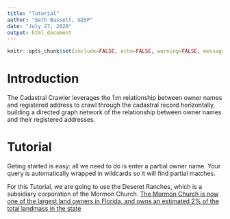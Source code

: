 ```yaml
---
title: "Tutorial"
author: "Seth Bassett, GISP"
date: "July 27, 2020"
output: html_document
---
```


```r
knitr::opts_chunk$set(include=FALSE, echo=FALSE, warning=FALSE, message=FALSE)
```

# Introduction  

The Cadastral Crawler leverages the 1:m relationship between owner names and registered address to crawl through the cadastral record horizontally, building a directed graph network of the relationship between owner names and their registered addresses.

# Tutorial  

Geting started is easy: all we need to do is enter a partial owner name. Your query is automatically wrapped in wildcards so it will find partial matches.  
  
For this Tutorial, we are going to use the Deseret Ranches, which is a subsidiary corporation of the Mormon Church. [The Mormon Church is now one of the largest land owners in Florida, and owns an estimated 2% of the total landmass in the state](https://www.reuters.com/article/usa-florida-mormons/mormon-church-set-to-become-floridas-largest-private-landowner-idUSL2N0IT2AZ20131108)  
  

  
